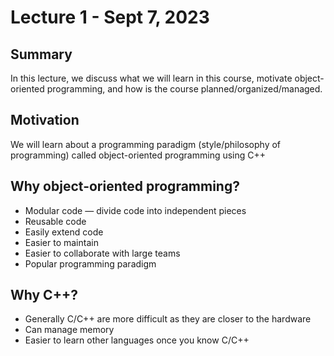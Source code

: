 # Lecture 1 - Sept 7, 2023

## Summary

In this lecture, we discuss what we will learn in this course, motivate
object-oriented programming, and how is the course planned/organized/managed.

## Motivation

We will learn about a programming paradigm (style/philosophy of programming)
called object-oriented programming using C++

## Why object-oriented programming?

* Modular code — divide code into independent pieces
* Reusable code
* Easily extend code
* Easier to maintain
* Easier to collaborate with large teams
* Popular programming paradigm

## Why C++?

* Generally C/C++ are more difficult as they are closer to the hardware
* Can manage memory
* Easier to learn other languages once you know C/C++